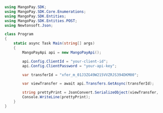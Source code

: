 ```csharp .NET 
using MangoPay.SDK;
using MangoPay.SDK.Core.Enumerations;
using MangoPay.SDK.Entities;
using MangoPay.SDK.Entities.POST;
using Newtonsoft.Json;

class Program
{
    static async Task Main(string[] args)
    {
        MangoPayApi api = new MangoPayApi();

        api.Config.ClientId = "your-client-id";
        api.Config.ClientPassword = "your-api-key";

        var transferId = "xfer_m_01J3ZG49W215VVZRJS394DKM00";

        var viewTransfer = await api.Transfers.GetAsync(transferId);

        string prettyPrint = JsonConvert.SerializeObject(viewTransfer, Formatting.Indented);
        Console.WriteLine(prettyPrint);
    }
}
```